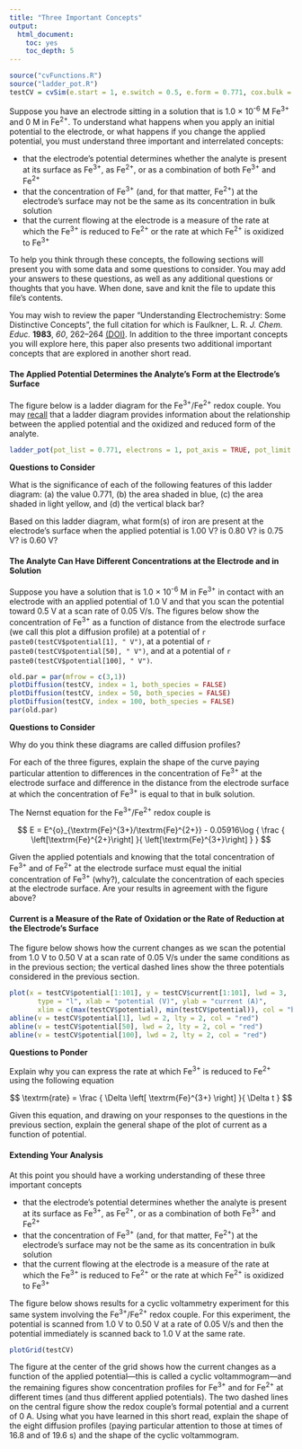 ```yaml
---
title: "Three Important Concepts"
output: 
  html_document: 
    toc: yes
    toc_depth: 5
---
```

```r
source("cvFunctions.R")
source("ladder_pot.R")
testCV = cvSim(e.start = 1, e.switch = 0.5, e.form = 0.771, cox.bulk = 1e-6, scan.rate = 0.05)
```

Suppose you have an electrode sitting in a solution that is 1.0 $\times$ 10^-6^ M Fe^3+^ and 0 M in Fe^2+^. To understand what happens when you apply an initial potential to the electrode, or what happens if you change the applied potential, you must understand three important and interrelated concepts:

* that the electrode's potential determines whether the analyte is present at its surface as Fe^3+^, as Fe^2+^, or as a combination of both Fe^3+^ and Fe^2+^
* that the concentration of Fe^3+^ (and, for that matter, Fe^2+^) at the electrode's surface may not be the same as its concentration in bulk solution
* that the current flowing at the electrode is a measure of the rate at which the Fe^3+^ is reduced to Fe^2+^ or the rate at which Fe^2+^ is oxidized to Fe^3+^

To help you think through these concepts, the following sections will present you with some data and some questions to consider. You may add your answers to these questions, as well as any additional questions or thoughts that you have. When done, save and knit the file to update this file's contents. 

You may wish to review the paper "Understanding Electrochemistry: Some Distinctive Concepts", the full citation for which is Faulkner, L. R. *J. Chem. Educ.* **1983**, *60*, 262--264 [(DOI)](http://pubs.acs.org/doi/abs/10.1021/ed060p262). In addition to the three important concepts you will explore here, this paper also presents two additional important concepts that are explored in another short read.

#### The Applied Potential Determines the Analyte's Form at the Electrode's Surface

The figure below is a ladder diagram for the Fe^3+^/Fe^2+^ redox couple. You may [recall](http://chem.libretexts.org/Textbook_Maps/Analytical_Chemistry_Textbook_Maps/Map%3A_Analytical_Chemistry_2.0_(Harvey)/06_Equilibrium_Chemistry/6.6%3A_Ladder_Diagrams) that a ladder diagram provides information about the relationship between the applied potential and the oxidized and reduced form of the analyte.

```r
ladder_pot(pot_list = 0.771, electrons = 1, pot_axis = TRUE, pot_limit = c(0.5, 1), type = "strip", buffer = "TRUE", labels = c(expression("Fe"^"3+"), expression("Fe"^"2+")))
```

**Questions to Consider**

What is the significance of each of the following features of this ladder diagram: (a) the value 0.771, (b) the area shaded in blue, (c) the area shaded in light yellow, and (d) the vertical black bar?

Based on this ladder diagram, what form(s) of iron are present at the electrode's surface when the applied potential is 1.00 V? is 0.80 V? is 0.75 V? is 0.60 V?

#### The Analyte Can Have Different Concentrations at the Electrode and in Solution

Suppose you have a solution that is 1.0 $\times$ 10^-6^ M in Fe^3+^ in contact with an electrode with an applied potential of 1.0 V and that you scan the potential toward 0.5 V at a scan rate of 0.05 V/s. The figures below show the concentration of Fe^3+^ as a function of distance from the electrode surface (we call this plot a diffusion profile) at a potential of `r paste0(testCV$potential[1], " V")`, at a potential of `r paste0(testCV$potential[50], " V")`, and at a potential of `r paste0(testCV$potential[100], " V")`.

```r
old.par = par(mfrow = c(3,1))
plotDiffusion(testCV, index = 1, both_species = FALSE)
plotDiffusion(testCV, index = 50, both_species = FALSE)
plotDiffusion(testCV, index = 100, both_species = FALSE)
par(old.par)
```

**Questions to Consider**

Why do you think these diagrams are called diffusion profiles?

For each of the three figures, explain the shape of the curve paying particular attention to differences in the concentration of Fe^3+^ at the electrode surface and difference in the distance from the electrode surface at which the concentration of Fe^3+^ is equal to that in bulk solution.

The Nernst equation for the Fe^3+^/Fe^2+^ redox couple is

$$ E = E^{o}_{\textrm{Fe}^{3+}/\textrm{Fe}^{2+}} - 0.05916\log { \frac { \left[\textrm{Fe}^{2+}\right] }{ \left[\textrm{Fe}^{3+}\right] }  } $$

Given the applied potentials  and knowing that the total concentration of Fe^3+^ and of Fe^2+^ at the electrode surface must equal the initial concentration of Fe^3+^ (why?), calculate the concentration of each species at the electrode surface. Are your results in agreement with the figure above?

#### Current is a Measure of the Rate of Oxidation or the Rate of Reduction at the Electrode's Surface

The figure below shows how the current changes as we scan the potential from 1.0 V to 0.50 V at a scan rate of 0.05 V/s under the same conditions as in the previous section; the vertical dashed lines show the three potentials considered in the previous section.

```r
plot(x = testCV$potential[1:101], y = testCV$current[1:101], lwd = 3, 
       type = "l", xlab = "potential (V)", ylab = "current (A)", 
       xlim = c(max(testCV$potential), min(testCV$potential)), col = "blue")
abline(v = testCV$potential[1], lwd = 2, lty = 2, col = "red")
abline(v = testCV$potential[50], lwd = 2, lty = 2, col = "red")
abline(v = testCV$potential[100], lwd = 2, lty = 2, col = "red")
```

**Questions to Ponder**

Explain why you can express the rate at which Fe^3+^ is reduced to Fe^2+^ using the following equation

$$ \textrm{rate} = \frac { \Delta \left[ \textrm{Fe}^{3+} \right]  }{ \Delta t } $$

Given this equation, and drawing on your responses to the questions in the previous section, explain the general shape of the plot of current as a function of potential.

#### Extending Your Analysis

At this point you should have a working understanding of these three important concepts

* that the electrode's potential determines whether the analyte is present at its surface as Fe^3+^, as Fe^2+^, or as a combination of both Fe^3+^ and Fe^2+^
* that the concentration of Fe^3+^ (and, for that matter, Fe^2+^) at the electrode's surface may not be the same as its concentration in bulk solution
* that the current flowing at the electrode is a measure of the rate at which the Fe^3+^ is reduced to Fe^2+^ or the rate at which Fe^2+^ is oxidized to Fe^3+^

The figure below shows results for a cyclic voltammetry experiment for this same system involving the Fe^3+^/Fe^2+^ redox couple. For this experiment, the potential is scanned from 1.0 V to 0.50 V at a rate of 0.05 V/s and then the potential immediately is scanned back to 1.0 V at the same rate. 

```r
plotGrid(testCV)
```

The figure at the center of the grid shows how the current changes as a function of the applied potential---this is called a cyclic voltammogram---and the remaining figures show concentration profiles for Fe^3+^ and for Fe^2+^ at different times (and thus different applied potentials). The two dashed lines on the central figure show the redox couple's formal potential and a current of 0 A. Using what you have learned in this short read, explain the shape of the eight diffusion profiles (paying particular attention to those at times of 16.8 and of 19.6 s) and the shape of the cyclic voltammogram.